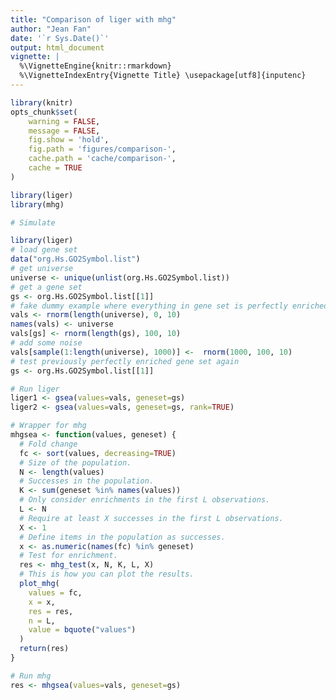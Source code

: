 ```yaml
---
title: "Comparison of liger with mhg"
author: "Jean Fan"
date: '`r Sys.Date()`'
output: html_document
vignette: |
  %\VignetteEngine{knitr::rmarkdown}
  %\VignetteIndexEntry{Vignette Title} \usepackage[utf8]{inputenc}
---
```


```r
library(knitr)
opts_chunk$set(
    warning = FALSE,
    message = FALSE,
    fig.show = 'hold',
    fig.path = 'figures/comparison-',
    cache.path = 'cache/comparison-',
    cache = TRUE
)
```

```r
library(liger)
library(mhg)

# Simulate

library(liger)
# load gene set
data("org.Hs.GO2Symbol.list")  
# get universe
universe <- unique(unlist(org.Hs.GO2Symbol.list))
# get a gene set
gs <- org.Hs.GO2Symbol.list[[1]]
# fake dummy example where everything in gene set is perfectly enriched
vals <- rnorm(length(universe), 0, 10)
names(vals) <- universe
vals[gs] <- rnorm(length(gs), 100, 10)
# add some noise
vals[sample(1:length(universe), 1000)] <-  rnorm(1000, 100, 10)
# test previously perfectly enriched gene set again
gs <- org.Hs.GO2Symbol.list[[1]]
```

```r
# Run liger
liger1 <- gsea(values=vals, geneset=gs)
liger2 <- gsea(values=vals, geneset=gs, rank=TRUE)
```

```r
# Wrapper for mhg
mhgsea <- function(values, geneset) {
  # Fold change
  fc <- sort(values, decreasing=TRUE)
  # Size of the population.
  N <- length(values)
  # Successes in the population.
  K <- sum(geneset %in% names(values))
  # Only consider enrichments in the first L observations.
  L <- N
  # Require at least X successes in the first L observations.
  X <- 1
  # Define items in the population as successes.
  x <- as.numeric(names(fc) %in% geneset)
  # Test for enrichment.
  res <- mhg_test(x, N, K, L, X)
  # This is how you can plot the results.
  plot_mhg(
    values = fc,
    x = x,
    res = res,
    n = L,
    value = bquote("values")
  )
  return(res)
}

# Run mhg
res <- mhgsea(values=vals, geneset=gs)
```